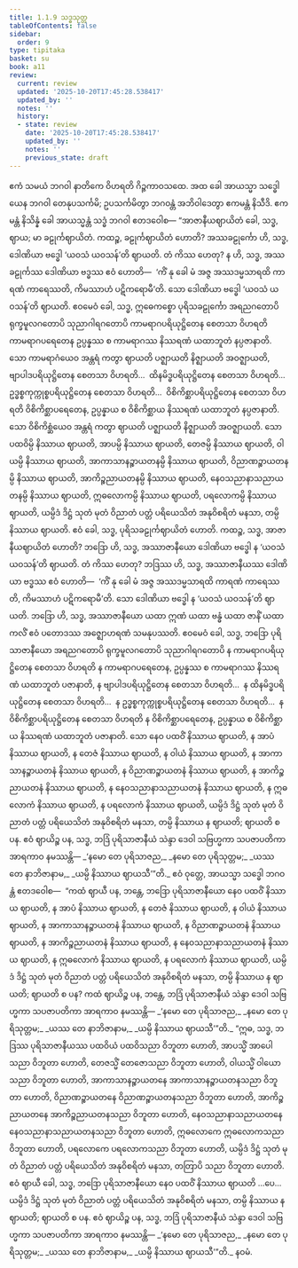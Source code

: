 ```yaml
---
title: 1.1.9 သဒ္ဓသုတ္တ
tableOfContents: false
sidebar:
  order: 9
type: tipitaka
basket: su
book: a11
review:
  current: review
  updated: '2025-10-20T17:45:28.538417'
  updated_by: ''
  notes: ''
  history:
  - state: review
    date: '2025-10-20T17:45:28.538417'
    updated_by: ''
    notes: ''
    previous_state: draft
---
```



<DynamicBreadcrumb />


<ReviewStatus review={frontmatter.review} showDetails={true} />

<HypothesisAnnotation frontmatter={frontmatter} />

<Division number="9" book="a11" e="ch" v="17" p="526">

<Paragraph number="64" book="a11">
ဧကံ သမယံ ဘဂဝါ နာတိကေ ဝိဟရတိ ဂိဉ္ဇကာဝသထေ. အထ ခေါ အာယသ္မာ သဒ္ဓေါ ယေန ဘဂဝါ တေနုပသင်္ကမိ; ဥပသင်္ကမိတွာ ဘဂဝန္တံ အဘိဝါဒေတွာ ဧကမန္တံ နိသီဒိ. ဧကမန္တံ နိသိန္နံ ခေါ အာယသ္မန္တံ သဒ္ဓံ ဘဂဝါ ဧတဒဝေါစ—
</Paragraph>

<Paragraph number="65" book="a11">
“အာဇာနီယဈာယိတံ ခေါ, သဒ္ဓ, ဈာယ; မာ ခဠုင်္ကဈာယိတံ. ကထဉ္စ, ခဠုင်္ကဈာယိတံ ဟောတိ? အဿခဠုင်္ကော ဟိ, သဒ္ဓ, ဒေါဏိယာ ဗဒ္ဓေါ ‘ယဝသံ ယဝသန်’တိ ဈာယတိ. တံ ကိဿ ဟေတု? န ဟိ, သဒ္ဓ, အဿခဠုင်္ကဿ ဒေါဏိယာ ဗဒ္ဓဿ ဧဝံ ဟောတိ—  ‘ကိံ နု ခေါ မံ အဇ္ဇ အဿဒမ္မသာရထိ ကာရဏံ ကာရေဿတိ, ကိမဿာဟံ ပဋိကရောမီ’တိ. သော ဒေါဏိယာ ဗဒ္ဓေါ ‘ယဝသံ ယဝသန်’တိ ဈာယတိ. ဧဝမေဝံ ခေါ, သဒ္ဓ, ဣဓေကစ္စော ပုရိသခဠုင်္ကော အရညဂတောပိ ရုက္ခမူလဂတောပိ သုညာဂါရဂတောပိ ကာမရာဂပရိယုဋ္ဌိတေန စေတသာ ဝိဟရတိ ကာမရာဂပရေတေန ဥပ္ပန္နဿ စ ကာမရာဂဿ နိဿရဏံ ယထာဘူတံ နပ္ပဇာနာတိ. သော ကာမရာဂံယေဝ အန္တရံ ကတွာ ဈာယတိ ပဇ္ဈာယတိ နိဇ္ဈာယတိ အဝဇ္ဈာယတိ, ဗျာပါဒပရိယုဋ္ဌိတေန စေတသာ ဝိဟရတိ…  ထိနမိဒ္ဓပရိယုဋ္ဌိတေန စေတသာ ဝိဟရတိ…  ဥဒ္ဓစ္စကုက္ကုစ္စပရိယုဋ္ဌိတေန စေတသာ ဝိဟရတိ…  ဝိစိကိစ္ဆာပရိယုဋ္ဌိတေန စေတသာ ဝိဟရတိ ဝိစိကိစ္ဆာပရေတေန, ဥပ္ပန္နာယ စ ဝိစိကိစ္ဆာယ နိဿရဏံ ယထာဘူတံ နပ္ပဇာနာတိ. သော ဝိစိကိစ္ဆံယေဝ အန္တရံ ကတွာ ဈာယတိ ပဇ္ဈာယတိ နိဇ္ဈာယတိ အဝဇ္ဈာယတိ. သော ပထဝိမ္ပိ နိဿာယ ဈာယတိ, အာပမ္ပိ နိဿာယ ဈာယတိ, တေဇမ္ပိ နိဿာယ ဈာယတိ, ဝါယမ္ပိ နိဿာယ ဈာယတိ, အာကာသာနဉ္စာယတနမ္ပိ နိဿာယ ဈာယတိ, ဝိညာဏဉ္စာယတနမ္ပိ နိဿာယ ဈာယတိ, အာကိဉ္စညာယတနမ္ပိ နိဿာယ ဈာယတိ, နေဝသညာနာသညာယတနမ္ပိ နိဿာယ ဈာယတိ, ဣဓလောကမ္ပိ နိဿာယ ဈာယတိ, ပရလောကမ္ပိ နိဿာယ ဈာယတိ, ယမ္ပိဒံ ဒိဋ္ဌံ သုတံ မုတံ ဝိညာတံ ပတ္တံ ပရိယေသိတံ အနုဝိစရိတံ မနသာ, တမ္ပိ နိဿာယ ဈာယတိ. ဧဝံ ခေါ, သဒ္ဓ, ပုရိသခဠုင်္ကဈာယိတံ ဟောတိ.
</Paragraph>

<Paragraph number="66" book="a11">
ကထဉ္စ, သဒ္ဓ, အာဇာနီယဈာယိတံ ဟောတိ? ဘဒြော ဟိ, သဒ္ဓ, အဿာဇာနီယော ဒေါဏိယာ ဗဒ္ဓေါ န ‘ယဝသံ ယဝသန်’တိ ဈာယတိ. တံ ကိဿ ဟေတု? ဘဒြဿ ဟိ, သဒ္ဓ, အဿာဇာနီယဿ ဒေါဏိယာ ဗဒ္ဓဿ ဧဝံ ဟောတိ—  ‘ကိံ နု ခေါ မံ အဇ္ဇ အဿဒမ္မသာရထိ ကာရဏံ ကာရေဿတိ, ကိမဿာဟံ ပဋိကရောမီ’တိ. သော ဒေါဏိယာ ဗဒ္ဓေါ န ‘ယဝသံ ယဝသန်’တိ ဈာယတိ. ဘဒြော ဟိ, သဒ္ဓ, အဿာဇာနီယော ယထာ ဣဏံ ယထာ ဗန္ဓံ ယထာ ဇာနိံ ယထာ ကလိံ ဧဝံ ပတောဒဿ အဇ္ဈောဟရဏံ သမနုပဿတိ. ဧဝမေဝံ ခေါ, သဒ္ဓ, ဘဒြော ပုရိသာဇာနီယော အရညဂတောပိ ရုက္ခမူလဂတောပိ သုညာဂါရဂတောပိ န ကာမရာဂပရိယုဋ္ဌိတေန စေတသာ ဝိဟရတိ န ကာမရာဂပရေတေန, ဥပ္ပန္နဿ စ ကာမရာဂဿ နိဿရဏံ ယထာဘူတံ ပဇာနာတိ, န ဗျာပါဒပရိယုဋ္ဌိတေန စေတသာ ဝိဟရတိ…  န ထိနမိဒ္ဓပရိယုဋ္ဌိတေန စေတသာ ဝိဟရတိ…  န ဥဒ္ဓစ္စကုက္ကုစ္စပရိယုဋ္ဌိတေန စေတသာ ဝိဟရတိ…  န ဝိစိကိစ္ဆာပရိယုဋ္ဌိတေန စေတသာ ဝိဟရတိ န ဝိစိကိစ္ဆာပရေတေန, ဥပ္ပန္နာယ စ ဝိစိကိစ္ဆာယ နိဿရဏံ ယထာဘူတံ ပဇာနာတိ. သော နေဝ ပထဝိံ နိဿာယ ဈာယတိ, န အာပံ နိဿာယ ဈာယတိ, န တေဇံ နိဿာယ ဈာယတိ, န ဝါယံ နိဿာယ ဈာယတိ, န အာကာသာနဉ္စာယတနံ နိဿာယ ဈာယတိ, န ဝိညာဏဉ္စာယတနံ နိဿာယ ဈာယတိ, န အာကိဉ္စညာယတနံ နိဿာယ ဈာယတိ, န နေဝသညာနာသညာယတနံ နိဿာယ ဈာယတိ, န ဣဓလောကံ နိဿာယ ဈာယတိ, န ပရလောကံ နိဿာယ ဈာယတိ, ယမ္ပိဒံ ဒိဋ္ဌံ သုတံ မုတံ ဝိညာတံ ပတ္တံ ပရိယေသိတံ အနုဝိစရိတံ မနသာ, တမ္ပိ နိဿာယ န ဈာယတိ; ဈာယတိ စ ပန. ဧဝံ ဈာယိဉ္စ ပန, သဒ္ဓ, ဘဒြံ ပုရိသာဇာနီယံ သဲန္ဒာ ဒေဝါ သဗြဟ္မကာ သပဇာပတိကာ အာရကာဝ နမဿန္တိ—
</Paragraph>

<Paragraph number="67" type="verses" book="a11">
_‘နမော တေ ပုရိသာဇည,_  
_နမော တေ ပုရိသုတ္တမ;_  
_ယဿ တေ နာဘိဇာနာမ,_  
_ယမ္ပိ နိဿာယ ဈာယသီ’”တိ._  

</Paragraph>

<Paragraph number="68" book="a11">
ဧဝံ ဝုတ္တေ, အာယသ္မာ သဒ္ဓေါ ဘဂဝန္တံ ဧတဒဝေါစ—  “ကထံ ဈာယီ ပန, ဘန္တေ, ဘဒြော ပုရိသာဇာနီယော နေဝ ပထဝိံ နိဿာယ ဈာယတိ, န အာပံ နိဿာယ ဈာယတိ, န တေဇံ နိဿာယ ဈာယတိ, န ဝါယံ နိဿာယ ဈာယတိ, န အာကာသာနဉ္စာယတနံ နိဿာယ ဈာယတိ, န ဝိညာဏဉ္စာယတနံ နိဿာယ ဈာယတိ, န အာကိဉ္စညာယတနံ နိဿာယ ဈာယတိ, န နေဝသညာနာသညာယတနံ နိဿာယ ဈာယတိ, န ဣဓလောကံ နိဿာယ ဈာယတိ, န ပရလောကံ နိဿာယ ဈာယတိ, ယမ္ပိဒံ ဒိဋ္ဌံ သုတံ မုတံ ဝိညာတံ ပတ္တံ ပရိယေသိတံ အနုဝိစရိတံ မနသာ, တမ္ပိ နိဿာယ န ဈာယတိ; ဈာယတိ စ ပန? ကထံ ဈာယိဉ္စ ပန, ဘန္တေ, ဘဒြံ ပုရိသာဇာနီယံ သဲန္ဒာ ဒေဝါ သဗြဟ္မကာ သပဇာပတိကာ အာရကာဝ နမဿန္တိ—
</Paragraph>

<Paragraph number="69" type="verses" book="a11">
_‘နမော တေ ပုရိသာဇည,_  
_နမော တေ ပုရိသုတ္တမ;_  
_ယဿ တေ နာဘိဇာနာမ,_  
_ယမ္ပိ နိဿာယ ဈာယသီ’”တိ._  

</Paragraph>

<Paragraph number="70" book="a11">
“ဣဓ, သဒ္ဓ, ဘဒြဿ ပုရိသာဇာနီယဿ ပထဝိယံ ပထဝိသညာ ဝိဘူတာ ဟောတိ, အာပသ္မိံ အာပေါသညာ ဝိဘူတာ ဟောတိ, တေဇသ္မိံ တေဇောသညာ ဝိဘူတာ ဟောတိ, ဝါယသ္မိံ ဝါယောသညာ ဝိဘူတာ ဟောတိ, အာကာသာနဉ္စာယတနေ အာကာသာနဉ္စာယတနသညာ ဝိဘူတာ ဟောတိ, ဝိညာဏဉ္စာယတနေ ဝိညာဏဉ္စာယတနသညာ ဝိဘူတာ ဟောတိ, အာကိဉ္စညာယတနေ အာကိဉ္စညာယတနသညာ ဝိဘူတာ ဟောတိ, နေဝသညာနာသညာယတနေ နေဝသညာနာသညာယတနသညာ ဝိဘူတာ ဟောတိ, ဣဓလောကေ ဣဓလောကသညာ ဝိဘူတာ ဟောတိ, ပရလောကေ ပရလောကသညာ ဝိဘူတာ ဟောတိ, ယမ္ပိဒံ ဒိဋ္ဌံ သုတံ မုတံ ဝိညာတံ ပတ္တံ ပရိယေသိတံ အနုဝိစရိတံ မနသာ, တတြာပိ သညာ ဝိဘူတာ ဟောတိ. ဧဝံ ဈာယီ ခေါ, သဒ္ဓ, ဘဒြော ပုရိသာဇာနီယော နေဝ ပထဝိံ နိဿာယ ဈာယတိ …ပေ…  ယမ္ပိဒံ ဒိဋ္ဌံ သုတံ မုတံ ဝိညာတံ ပတ္တံ ပရိယေသိတံ အနုဝိစရိတံ မနသာ, တမ္ပိ နိဿာယ န ဈာယတိ; ဈာယတိ စ ပန. ဧဝံ ဈာယိဉ္စ ပန, သဒ္ဓ, ဘဒြံ ပုရိသာဇာနီယံ သဲန္ဒာ ဒေဝါ သဗြဟ္မကာ သပဇာပတိကာ အာရကာဝ နမဿန္တိ—
</Paragraph>

<Paragraph number="71" type="verses" book="a11">
_‘နမော တေ ပုရိသာဇည,_  
_နမော တေ ပုရိသုတ္တမ;_  
_ယဿ တေ နာဘိဇာနာမ,_  
_ယမ္ပိ နိဿာယ ဈာယသီ’”တိ._  


</Paragraph>
</Division>

<Paragraph number="72" type="center" book="a11">
နဝမံ.
</Paragraph>
